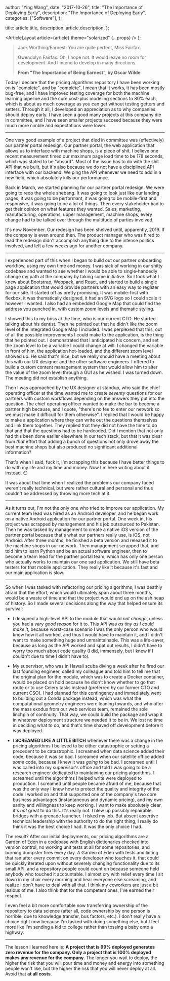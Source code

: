 
  author: "Ying Wang",
  date: "2017-10-26",
  title: "The Importance of Deploying Early",
  description: "The Importance of Deploying Early",
  categories: ["Software"],
};

  title: article.title,
  description: article.description,
};

  <ArticleLayout article={article} theme="solarized" {...props} />
);

> Jack Worthing/Earnest: You are quite perfect, Miss Fairfax.
>
> Gwendolyn Fairfax: Oh, I hope not. It would leave no room for development. And I intend to develop in many directions.
>
> **From "The Importance of Being Earnest", by Oscar Wilde**

Today I declare that the pricing algorithms repository I have been working on is "complete", and by "complete", I mean that it works, it has been mostly bug-free, and I have improved testing coverage for both the machine learning pipeline and the core cost-plus modeling sections to 80% each, which is about as much coverage as you can get without testing getters and setters. Through it all, I developed an appreciation as to why companies should deploy early. I have seen a good many projects at this company die in committee, and I have seen smaller projects succeed because they were much more nimble and expectations were lower.

---

One very good example of a project that died in committee was (effectively) our partner portal redesign. Our partner portal, the web application that allows us to interface with machine shops, is a piece of shit. I believe one recent measurement timed our maximum page load time to be 178 seconds, which was stated to be "absurd". Most of the issue has to do with the shit API that we built, but it's also because we do not have a disciplined API interface with our backend. We ping the API whenever we need to add in a new field, which absolutely kills our performance.

Back in March, we started planning for our partner portal redesign. We were going to redo the whole shebang. It was going to look just like our landing pages, it was going to be performant, it was going to be mobile-first and responsive, it was going to be a lot of things. Then every stakeholder had to get their opinion on what features they wanted. Sales, marketing, manufacturing, operations, upper management, machine shops, every change had to be talked over through the multitude of parties involved.

It's now November. Our redesign has been shelved until, apparently, 2019. If the company is even around then. The product manager who was hired to lead the redesign didn't accomplish anything due to the intense politics involved, and left a few weeks ago for another company.

---

I experienced part of this when I began to build out our partner onboarding workflow, using my own time and money. I was sick of working in our shitty codebase and wanted to see whether I would be able to single-handedly change my path at the company by taking some initiative. So I took what I knew about Bootstrap, Webpack, and React, and started to build a single page application that would provide partners with an easy way to register for our site. It started off as pretty promising. It was mobile-first with flexbox, it was thematically designed, it had an SVG logo so I could scale it however I wanted. I also had an embedded Google Map that could find the address you punched in, with custom zoom levels and thematic styling.

I showed this to my boss at the time, who is our current CTO. He started talking about his dentist. Then he pointed out that he didn't like the zoom level of the integrated Google Map I included. I was perplexed that this, out of all the possible improvements I could make to the application, is the thing that he pointed out. I demonstrated that I anticipated his concern, and set the zoom level to be a variable I could change at will. I changed the variable in front of him, the application hot-loaded, and the different zoom level showed up. He said that's nice, but we really should have a meeting about this with our UX designer and the other software engineers. I offered to build a custom content management system that would allow him to alter the value of the zoom level through a GUI as he wished. I was turned down. The meeting did not establish anything.

Then I was approached by the UX designer at standup, who said the chief operating officer at the time wanted me to create _seventy_ questions for our partners with custom workflows depending on the answers they put into the question. The chief operating officer wanted to make the bar to become a partner high because, and I quote, "there's no fee to enter our network so we must make it difficult for them otherwise". I replied that I would be happy to make a application where they can write out the questions themselves and link them together. They replied that they did not have the time to do that and that the questions had to be hardcoded. Did I mention that not only had this been done earlier elsewhere in our tech stack, but that it was clear from _that_ effort that adding a bunch of questions not only drove away the best machine shops but also produced no significant additional information?

That's when I said, fuck it, I'm scrapping this because I have better things to do with my life and my time and money. Now I'm here writing about it instead. :no_mouth:

It was about that time when I realized the problems our company faced weren't really technical, but were rather cultural and personal and thus couldn't be addressed by throwing more tech at it.

---

As it turns out, I'm not the only one who tried to improve our application. My current team lead was hired as an Android developer, and he began work on a native Android application for our partner portal. One week in, his project was scrapped by management and his job outsourced to Pakistan. Then he was tasked by management to create a native iOS version of the partner portal because that's what our partners really use, is iOS, not Android. After three months, he finished a beta version and released it to the machine shops in our network. Then management scrapped that, and told him to learn Python and be an actual software engineer, then to become a team lead for the partner portal team, which has only one person who actually works to maintain our one sad application. We still have beta testers for that mobile application. They really like it because it's fast and our main application is slow.

---

So when I was tasked with refactoring our pricing algorithms, I was deathly afraid that the effort, which would ultimately span about three months, would be a waste of time and that the project would end up on the ash heap of history. So I made several decisions along the way that helped ensure its survival:

- I designed a high-level API to the module that would _not change_, unless you had a _very good reason_ for it to. This API was _as tiny as I could make it_, because worst-case scenario I was the only person who would know how it all worked, and thus I would have to maintain it, and I didn't want to make something huge and unmaintainable. This was a life-saver, because as long as the API worked and spat out results, I didn't have to worry too much about code quality (I did, immensely, but I knew if I couldn't due to time I didn't have to).

- My supervisor, who was in Hawaii scuba diving a week after he fired our last founding engineer, called my colleague and told him to tell me that the original plan for the module, which was to create a Docker container, would be placed on hold because he didn't know whether to go that route or to use Celery tasks instead (preferred by our former CTO and current CSO). I had planned for this contingency and immediately went to building out a Conda package instead, which was what the computational geometry engineers were leaning towards, and who after the mass exodus from our web services team, remained the sole linchpin of continuity. That way, we could build the package and wrap it in whatever deployment structure we needed it to be in. We lost no time in deciding what to do, and that's time shaved off development before it was deployed.

- I **SCREAMED LIKE A LITTLE BITCH** whenever there was a change in the pricing algorithms I believed to be either catastrophic or setting a precedent to be catastrophic. I screamed when data science added their code, because it was so bad. I screamed when our satellite office added _some_ code, because I knew it was _going_ to be bad. I screamed until I was called into my supervisor's office and told I was going to be a research engineer dedicated to maintaining our pricing algorithms. I screamed until the algorithms I helped write were deployed to production. I screamed until people became afraid of me, because that was the only way I knew how to protect the quality and integrity of the code I worked on and that supported one of the company's two core business advantages (instantaneous and dynamic pricing), and my own sanity and willingness to keep working. I want to make absolutely clear, it's _not_ great to do this. It's really not. I blew up possibly repairable bridges with a grenade launcher. I risked my job. But absent assertive technical leadership with the authority to do the right thing, I really do think it was the best choice I had. It was the only choice I had.

The result? After our initial deployments, our pricing algorithms are a Garden of Eden in a codebase with English dictionaries checked into version control, no working unit tests at all for some repositories, and burning dumpster fires every day. A Garden of Eden with tests and linting that ran after every commit on every developer who touches it, that could be quickly iterated upon without severely changing functionality due to its small API, and a repository people could count on because someone held anybody who touched it accountable. I almost cry with relief every time I sit down in my chair every morning and hear everyone else screaming, and realize I don't have to deal with all that. I think my coworkers are just a bit jealous of me. I also think that for the competent ones, I've earned their respect.

I even feel a bit more comfortable now transferring ownership of the repository to data science (after all, code ownership by one person is horrible, due to knowledge transfer, bus factors, etc.). I don't really have a choice right now because I'm tasked with doing something else, but I feel more like I'm sending a kid to college rather than tossing a baby onto a highway.

---

The lesson I learned here is: **A project that is 99% deployed generates zero revenue for the company. Only a project that is 100% deployed makes any revenue for the company.** The longer you wait to deploy, the higher the risk that you will pour time and money and energy into something people won't like, but the higher the risk that you will never deploy at all. Avoid that **at all costs**.
